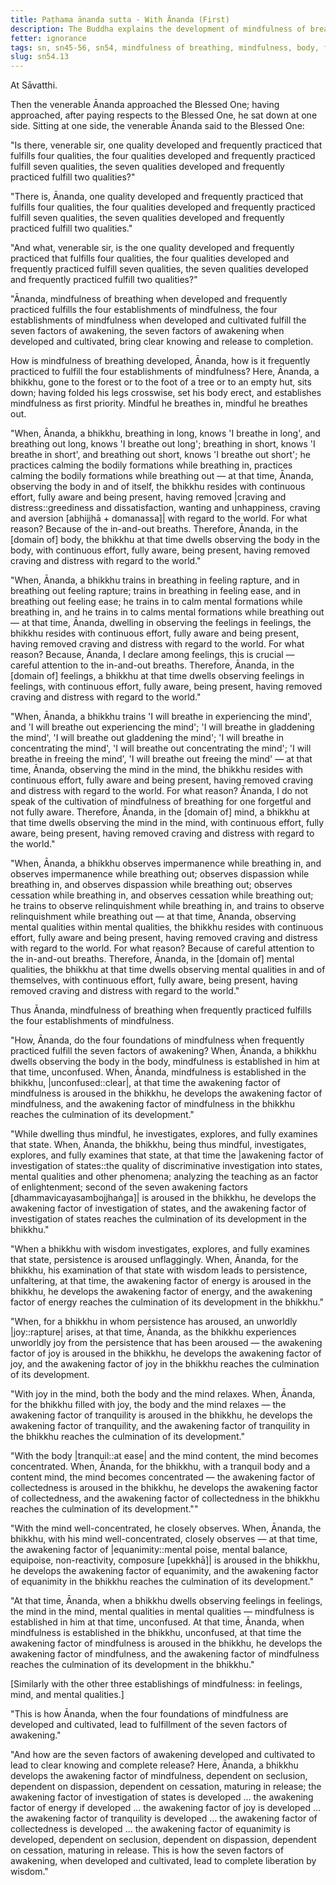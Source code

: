 ```yaml
---
title: Paṭhama ānanda sutta - With Ānanda (First)
description: The Buddha explains the development of mindfulness of breathing and its benefits in fulfilling the four establishments of mindfulness, the seven factors of awakening, and clear knowing and release.
fetter: ignorance
tags: sn, sn45-56, sn54, mindfulness of breathing, mindfulness, body, feelings, mind, mental qualities, seven factors of awakening, wisdom, liberation
slug: sn54.13
---
```


At Sāvatthi.

Then the venerable Ānanda approached the Blessed One; having approached, after paying respects to the Blessed One, he sat down at one side. Sitting at one side, the venerable Ānanda said to the Blessed One:

"Is there, venerable sir, one quality developed and frequently practiced that fulfills four qualities, the four qualities developed and frequently practiced fulfill seven qualities, the seven qualities developed and frequently practiced fulfill two qualities?"

"There is, Ānanda, one quality developed and frequently practiced that fulfills four qualities, the four qualities developed and frequently practiced fulfill seven qualities, the seven qualities developed and frequently practiced fulfill two qualities."

"And what, venerable sir, is the one quality developed and frequently practiced that fulfills four qualities, the four qualities developed and frequently practiced fulfill seven qualities, the seven qualities developed and frequently practiced fulfill two qualities?"

"Ānanda, mindfulness of breathing when developed and frequently practiced fulfills the four establishments of mindfulness, the four establishments of mindfulness when developed and cultivated fulfill the seven factors of awakening, the seven factors of awakening when developed and cultivated, bring clear knowing and release to completion.

How is mindfulness of breathing developed, Ānanda, how is it frequently practiced to fulfill the four establishments of mindfulness? Here, Ānanda, a bhikkhu, gone to the forest or to the foot of a tree or to an empty hut, sits down; having folded his legs crosswise, set his body erect, and establishes mindfulness as first priority. Mindful he breathes in, mindful he breathes out.

"When, Ānanda, a bhikkhu, breathing in long, knows 'I breathe in long', and breathing out long, knows 'I breathe out long'; breathing in short, knows 'I breathe in short', and breathing out short, knows 'I breathe out short'; he practices calming the bodily formations while breathing in, practices calming the bodily formations while breathing out — at that time, Ānanda, observing the body in and of itself, the bhikkhu resides with continuous effort, fully aware and being present, having removed |craving and distress::greediness and dissatisfaction, wanting and unhappiness, craving and aversion [abhijjhā + domanassa]| with regard to the world. For what reason? Because of the in-and-out breaths. Therefore, Ānanda, in the [domain of] body, the bhikkhu at that time dwells observing the body in the body, with continuous effort, fully aware, being present, having removed craving and distress with regard to the world."

"When, Ānanda, a bhikkhu trains in breathing in feeling rapture, and in breathing out feeling rapture; trains in breathing in feeling ease, and in breathing out feeling ease; he trains in to calm mental formations while breathing in, and he trains in to calms mental formations while breathing out — at that time, Ānanda, dwelling in observing the feelings in feelings, the bhikkhu resides with continuous effort, fully aware and being present, having removed craving and distress with regard to the world. For what reason? Because, Ānanda, I declare among feelings, this is crucial — careful attention to the in-and-out breaths. Therefore, Ānanda, in the [domain of] feelings, a bhikkhu at that time dwells observing feelings in feelings, with continuous effort, fully aware, being present, having removed craving and distress with regard to the world."

"When, Ānanda, a bhikkhu trains 'I will breathe in experiencing the mind', and 'I will breathe out experiencing the mind'; 'I will breathe in gladdening the mind', 'I will breathe out gladdening the mind'; 'I will breathe in concentrating the mind', 'I will breathe out concentrating the mind'; 'I will breathe in freeing the mind', 'I will breathe out freeing the mind' — at that time, Ānanda, observing the mind in the mind, the bhikkhu resides with continuous effort, fully aware and being present, having removed craving and distress with regard to the world. For what reason? Ānanda, I do not speak of the cultivation of mindfulness of breathing for one forgetful and not fully aware. Therefore, Ānanda, in the [domain of] mind, a bhikkhu at that time dwells observing the mind in the mind, with continuous effort, fully aware, being present, having removed craving and distress with regard to the world."

"When, Ānanda, a bhikkhu observes impermanence while breathing in, and observes impermanence while breathing out; observes dispassion while breathing in, and observes dispassion while breathing out; observes cessation while breathing in, and observes cessation while breathing out; he trains to observe relinquishment while breathing in, and trains to observe relinquishment while breathing out — at that time, Ānanda, observing mental qualities within mental qualities, the bhikkhu resides with continuous effort, fully aware and being present, having removed craving and distress with regard to the world. For what reason? Because of careful attention to the in-and-out breaths. Therefore, Ānanda, in the [domain of] mental qualities, the bhikkhu at that time dwells observing mental qualities in and of themselves, with continuous effort, fully aware, being present, having removed craving and distress with regard to the world."

Thus Ānanda, mindfulness of breathing when frequently practiced fulfills the four establishments of mindfulness.

"How, Ānanda, do the four foundations of mindfulness when frequently practiced fulfill the seven factors of awakening? When, Ānanda, a bhikkhu dwells observing the body in the body, mindfulness is established in him at that time, unconfused. When, Ānanda, mindfulness is established in the bhikkhu, |unconfused::clear|, at that time the awakening factor of mindfulness is aroused in the bhikkhu, he develops the awakening factor of mindfulness, and the awakening factor of mindfulness in the bhikkhu reaches the culmination of its development."

"While dwelling thus mindful, he investigates, explores, and fully examines that state. When, Ānanda, the bhikkhu, being thus mindful, investigates, explores, and fully examines that state, at that time the |awakening factor of investigation of states::the quality of discriminative investigation into states, mental qualities and other phenomena; analyzing the teaching as an factor of enlightenment; second of the seven awakening factors [dhammavicayasambojjhaṅga]| is aroused in the bhikkhu, he develops the awakening factor of investigation of states, and the awakening factor of investigation of states reaches the culmination of its development in the bhikkhu."

"When a bhikkhu with wisdom investigates, explores, and fully examines that state, persistence is aroused unflaggingly. When, Ānanda, for the bhikkhu, his examination of that state with wisdom leads to persistence, unfaltering, at that time, the awakening factor of energy is aroused in the bhikkhu, he develops the awakening factor of energy, and the awakening factor of energy reaches the culmination of its development in the bhikkhu."

"When, for a bhikkhu in whom persistence has aroused, an unworldly |joy::rapture| arises, at that time, Ānanda, as the bhikkhu experiences unworldly joy from the persistence that has been aroused — the awakening factor of joy is aroused in the bhikkhu, he develops the awakening factor of joy, and the awakening factor of joy in the bhikkhu reaches the culmination of its development.

"With joy in the mind, both the body and the mind relaxes. When, Ānanda, for the bhikkhu filled with joy, the body and the mind relaxes — the awakening factor of tranquility is aroused in the bhikkhu, he develops the awakening factor of tranquility, and the awakening factor of tranquility in the bhikkhu reaches the culmination of its development."

"With the body |tranquil::at ease| and the mind content, the mind becomes concentrated. When, Ānanda, for the bhikkhu, with a tranquil body and a content mind, the mind becomes concentrated — the awakening factor of collectedness is aroused in the bhikkhu, he develops the awakening factor of collectedness, and the awakening factor of collectedness in the bhikkhu reaches the culmination of its development.""

"With the mind well-concentrated, he closely observes. When, Ānanda, the bhikkhu, with his mind well-concentrated, closely observes — at that time, the awakening factor of |equanimity::mental poise, mental balance, equipoise, non-reactivity, composure [upekkhā]| is aroused in the bhikkhu, he develops the awakening factor of equanimity, and the awakening factor of equanimity in the bhikkhu reaches the culmination of its development."

"At that time, Ānanda, when a bhikkhu dwells observing feelings in feelings, the mind in the mind, mental qualities in mental qualities — mindfulness is established in him at that time, unconfused. At that time, Ānanda, when mindfulness is established in the bhikkhu, unconfused, at that time the awakening factor of mindfulness is aroused in the bhikkhu, he develops the awakening factor of mindfulness, and the awakening factor of mindfulness reaches the culmination of its development in the bhikkhu."

[Similarly with the other three establishings of mindfulness: in feelings, mind, and mental qualities.]

"This is how Ānanda, when the four foundations of mindfulness are developed and cultivated, lead to fulfillment of the seven factors of awakening."

"And how are the seven factors of awakening developed and cultivated to lead to clear knowing and complete release? Here, Ānanda, a bhikkhu develops the awakening factor of mindfulness, dependent on seclusion, dependent on dispassion, dependent on cessation, maturing in release; the awakening factor of investigation of states is developed ... the awakening factor of energy if developed ... the awakening factor of joy is developed ... the awakening factor of tranquility is developed ... the awakening factor of collectedness is developed ... the awakening factor of equanimity is developed, dependent on seclusion, dependent on dispassion, dependent on cessation, maturing in release. This is how the seven factors of awakening, when developed and cultivated, lead to complete liberation by wisdom."